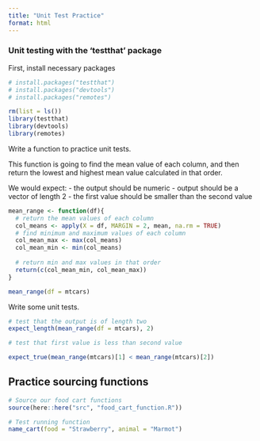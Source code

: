 ```yaml
---
title: "Unit Test Practice"
format: html
---
```


### Unit testing with the 'testthat' package 

First, install necessary packages 

```r
# install.packages("testthat")
# install.packages("devtools")
# install.packages("remotes")

rm(list = ls())
library(testthat)
library(devtools)
library(remotes)
```

Write a function to practice unit tests.

This function is going to find the mean value of each column, and then return the lowest and highest mean value calculated in that order. 

We would expect: 
- the output should be numeric 
- output should be a vector of length 2 
- the first value should be smaller than the second value 

```r
mean_range <- function(df){
  # return the mean values of each column
  col_means <- apply(X = df, MARGIN = 2, mean, na.rm = TRUE) 
  # find minimum and maximum values of each column
  col_mean_max <- max(col_means)
  col_mean_min <- min(col_means)
  
  # return min and max values in that order
  return(c(col_mean_min, col_mean_max))
}

mean_range(df = mtcars)
```

Write some unit tests.
```r
# test that the output is of length two 
expect_length(mean_range(df = mtcars), 2)

# test that first value is less than second value 

expect_true(mean_range(mtcars)[1] < mean_range(mtcars)[2])

```

## Practice sourcing functions 
```r
# Source our food cart functions 
source(here::here("src", "food_cart_function.R"))

# Test running function 
name_cart(food = "Strawberry", animal = "Marmot")
```

